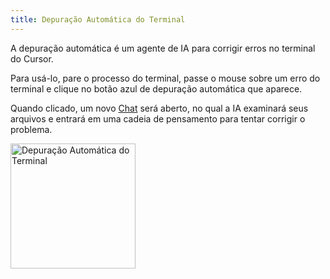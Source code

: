 ```yaml
---
title: Depuração Automática do Terminal
---
```


A depuração automática é um agente de IA para corrigir erros no terminal do Cursor.

Para usá-lo, pare o processo do terminal, passe o mouse sobre um erro do terminal e clique no botão azul de depuração automática que aparece.

Quando clicado, um novo [Chat](/chat/overview) será aberto, no qual a IA examinará seus arquivos e entrará em uma cadeia de pensamento para tentar corrigir o problema.

<img
  title="Depuração Automática do Terminal"
  height="200"
  src="/images/autoTerminalDebug.png"
/>
